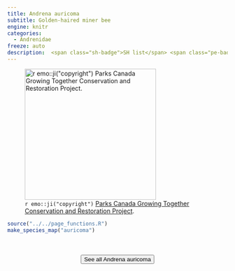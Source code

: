 ```yaml
---
title: Andrena auricoma
subtitle: Golden-haired miner bee
engine: knitr
categories:
  - Andrenidae
freeze: auto
description:  <span class="sh-badge">SH list</span> <span class="pe-badge">PM Evidence</span>
---
```

![`r emo::ji("copyright")` [Parks Canada Growing Together Conservation and Restoration Project ](https://inaturalist.ca/photos/75041482).](https://inaturalist-open-data.s3.amazonaws.com/photos/75041482/large.jpg){height=300}





```r
source("../../page_functions.R")
make_species_map("auricoma")
```
<br><br>
<center>


<a href="https://inaturalist.ca/observations?place_id=any&quality_grade=research&subview=map&taxon_id=361386"><button type="button" class="btn btn-secondary">See all Andrena auricoma <i class="fa-solid fa-arrow-up-right-from-square"></i> </button></a>
</center>
